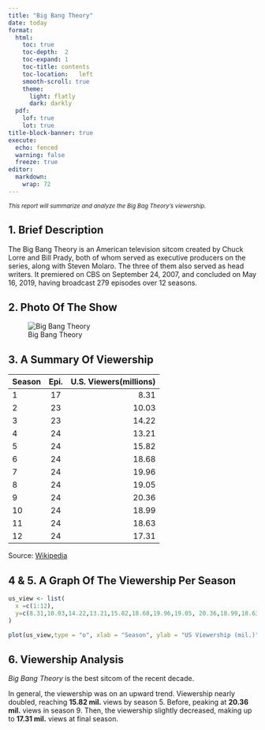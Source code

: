 ```yaml
---
title: "Big Bang Theory"
date: today
format: 
  html:
    toc: true
    toc-depth:	2
    toc-expand:	1
    toc-title: contents
    toc-location:	left
    smooth-scroll: true
    theme:
      light: flatly
      dark: darkly
  pdf:
    lof: true
    lot: true
title-block-banner: true 
execute:
  echo: fenced
  warning: false
  freeze: true
editor: 
  markdown: 
    wrap: 72
---
```


^*This report will summarize and analyze the Big Bag Theory's viewership.*^

## 1. Brief Description

The Big Bang Theory is an American television sitcom created by Chuck
Lorre and Bill Prady, both of whom served as executive producers on the
series, along with Steven Molaro. The three of them also served as head
writers. It premiered on CBS on September 24, 2007, and concluded on May
16, 2019, having broadcast 279 episodes over 12 seasons.

## 2. Photo Of The Show

![Big Bang Theory](The_Big_Bang_Theory.png)

## 3. A Summary Of Viewership

| Season | Epi. | U.S. Viewers(millions) |
|:-------|:----:|-----------------------:|
| 1      |  17  |                   8.31 |
| 2      |  23  |                  10.03 |
| 3      |  23  |                  14.22 |
| 4      |  24  |                  13.21 |
| 5      |  24  |                  15.82 |
| 6      |  24  |                  18.68 |
| 7      |  24  |                  19.96 |
| 8      |  24  |                  19.05 |
| 9      |  24  |                  20.36 |
| 10     |  24  |                  18.99 |
| 11     |  24  |                  18.63 |
| 12     |  24  |                  17.31 |

Source: [Wikipedia](https://en.wikipedia.org/wiki/The_Big_Bang_Theory)

## 4 & 5. A Graph Of The Viewership Per Season

```r

us_view <- list(
  x =c(1:12),
  y=c(8.31,10.03,14.22,13.21,15.82,18.68,19.96,19.05, 20.36,18.99,18.63,17.31)
)

plot(us_view,type = "o", xlab = "Season", ylab = "US Viewership (mil.)", main = "Viewership per season")
```

## 6. Viewership Analysis

*Big Bang Theory* is the best sitcom of the recent decade.

In general, the viewership was on an upward trend. Viewership nearly
doubled, reaching **15.82 mil.** views by season 5. Before, peaking at
**20.36 mil.** views in season 9. Then, the viewership slightly
decreased, making up to **17.31 mil.** views at final season.
